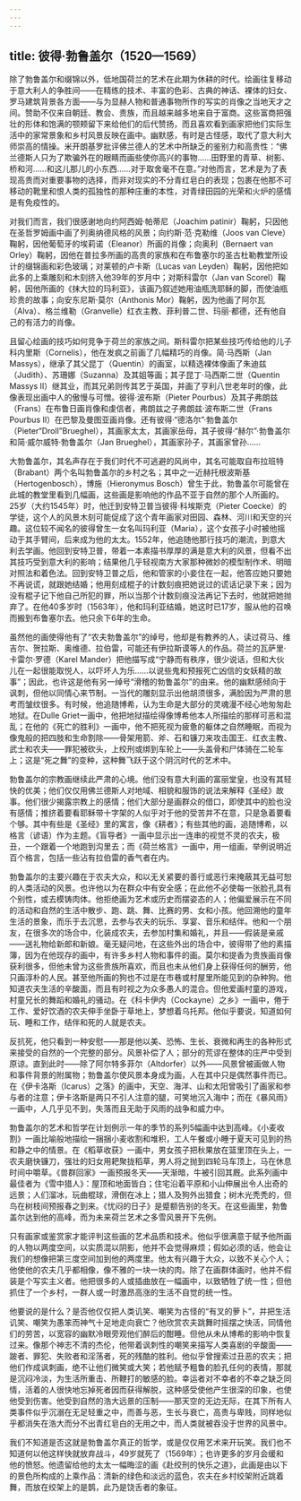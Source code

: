```yaml
---
---
---
```

title: 彼得·勃鲁盖尔（1520—1569）
---




除了勃鲁盖尔和缀锦以外，低地国荷兰的艺术在此期为休耕的时代。绘画往复移动于意大利人的争胜间——在精练的技术、丰富的色彩、古典的神话、裸体的妇女、罗马建筑背景各方面——与为显赫人物和普通事物所作的写实的肖像之当地天才之间。赞助不仅来自朝廷、教会、贵族，而且越来越多地来自于富商。这些富商把强壮的形体和饱满的颚颊留下来给他们的后代赞扬，而且喜欢看到画家把他们实际生活中的家常景象和乡村风景反映在画中。幽默感，有时是古怪感，取代了意大利大师崇高的情操。米开朗基罗批评佛兰德人的艺术中所缺乏的鉴别力和高贵性：“佛兰德斯人只为了欺骗外在的眼睛而画些使你高兴的事物……田野里的青草、树影、桥和河……和这儿那儿的小东西……对于取舍毫不在意。”对他而言，艺术是为了表现高贵而对重要事物的选择，而非对现实的不分青红皂白的表现；包裹在他那不可移动的靴里和恨人类的孤独性的那种庄重的本性，对青绿田园的光荣和火炉的感情是有免疫性的。

对我们而言，我们很感谢地向约阿西姆·帕蒂尼（Joachim patinir）鞠躬，只因他在圣哲罗姆画中画了列奥纳德风格的风景；向约斯·范·克勒维（Joos van Cleve）鞠躬，因他葡萄牙的埃莉诺（Eleanor）所画的肖像；向奥利（Bernaert van Orley）鞠躬，因他在普拉多所画的高贵的家族和在布鲁塞尔的圣古杜勒教堂所设计的缀锦画和彩色玻璃；对莱顿的卢卡斯（Lucas van Leyden）鞠躬，因他把如此多的上乘雕刻和木刻挤入他39年的岁月中；对斯科雷尔（Jan van Scorel）鞠躬，因他所画的《抹大拉的玛利亚》，该画乃叙述她用油瓶洗耶稣的脚，而使油瓶珍贵的故事；向安东尼斯·莫尔（Anthonis Mor）鞠躬，因为他画了阿尔瓦（Alva）、格兰维勒（Granvelle）红衣主教、菲利普二世、玛丽·都德，还有他自己的有活力的肖像。

且留心绘画的技巧如何竞争于荷兰的家族之间。斯科雷尔把某些技巧传给他的儿子科内里斯（Cornelis），他在发疯之前画了几幅精巧的肖像。简·马西斯（Jan Massys），继承了其父昆丁（Quentin）的画室，以精选裸体像画了朱迪兹（Judith）、苏珊娜（Suzanna）及其姐等画；其子昆丁·马西斯二世（Quentin Massys II）继其业，而其兄弟则传其艺于英国，并画了亨利八世老年时的像，此像表现出画中人的傲慢与可憎。彼得·波布斯（Pieter Pourbus）及其子弗朗兹（Frans）在布鲁日画肖像和虔信者，弗朗兹之子弗朗兹·波布斯二世（Frans Pourbus II）在巴黎及曼图亚画肖像。还有彼得·“德洛尔”·勃鲁盖尔（Pieter“Droll”Brueghel），其画家太太，其画家岳母，其子彼得·“赫尔”·勃鲁盖尔和简·威尔威特·勃鲁盖尔（Jan Brueghel），其画家孙子，其画家曾孙……

大勃鲁盖尔，其名声存在于我们时代不可逃避的风尚中，其名可能取自布拉班特（Brabant）两个名叫勃鲁盖尔的乡村之名；其中之一近赫托根波斯基（Hertogenbosch），博施（Hieronymus Bosch）曾生于此，勃鲁盖尔可能曾在此城的教堂里看到几幅画，这些画是影响他的作品不亚于自然的那个人所画的。25岁（大约1545年）时，他迁到安特卫普当彼得·科埃斯克（Pieter Coecke）的学徒，这个人的风景木刻可能促成了这个青年画家对田园、森林、河川和天空的兴趣。这位较不闻名的彼得曾生一女名叫玛利亚（Maria），这个女孩子小时被他摇动于其手臂间，后来成为他的太太。1552年，他追随他那行技巧的潮流，到意大利去学画。他回到安特卫普，带着一本素描书厚厚的满是意大利的风景，但看不出其技巧受到意大利的影响；结果他几乎轻视南方大家那种微妙的模型制作术、明暗对照法和着色法。回到安特卫普之后，他和管家的小妾住在一起，他答应她只要她不再说谎，就跟她结婚；他用刻成棍子的计数刻痕把她说过的谎话记录下来；因为没有棍子记下他自己所犯的罪，所以当那个计数刻痕没法再记下去时，他就把她抛弃了。在他40多岁时（1563年），他和玛利亚结婚，她这时已17岁，服从他的召唤而搬到布鲁塞尔去。他只余下6年的生命。

虽然他的画使得他有了“农夫勃鲁盖尔”的绰号，他却是有教养的人，读过荷马、维吉尔、贺拉斯、奥维德、拉伯雷，可能还有伊拉斯谟等人的作品。荷兰的瓦萨里·卡雷尔·罗德（Karel Mander）把他描写成“宁静而有秩序，很少说话，但和大伙儿在一起很能取悦人，以吓坏人为乐……以说些鬼和预报死亡凶信的女妖精的故事”；因此，也许这是他有另一绰号“滑稽的勃鲁盖尔”的由来。他的幽默感倾向于讽刺，但他以同情心来节制。一当代的雕刻显示出他胡须很多，满脸因为严肃的思考而皱纹很多。有时候，他追随博希，认为生命是大部分的灵魂漫不经心地匆匆赴地狱。在Dulle Griet一画中，他把地狱描绘得像博希他本人所描绘的那样可恶和混乱；在他的《死亡的胜利》一画中，他不把死视为疲惫的躯体之自然睡眠，而视为像鬼般的把四肢和生命割除——骨架用箭、斧、石和镰刀来攻击国王、红衣主教、武士和农夫——罪犯被砍头，上绞刑或绑到车轮上——头盖骨和尸体骑在二轮车上；这是“死之舞”的变种，这种舞飞跃于这个阴沉时代的艺术中。

勃鲁盖尔的宗教画继续此严肃的心境。他们没有意大利画的富丽堂皇，也没有其轻快的优美；他们仅仅用佛兰德斯人对地域、相貌和服饰的说法来解释《圣经》故事。他们很少揭露宗教上的感情；他们大部分是画群众的借口，即使其中的脸也没有感情；推挤着要看耶稣带十字架的人似乎对于他的受苦并不在意，只是急着要看个够。其中有些是《圣经》里的寓言，像《耕者》；有些其他的画，追随博希，以格言（谚语）作为主题。《盲导者》一画中显示出一连串的视觉不灵的农夫，极丑，一个跟着一个地跑到沟里去；而《荷兰格言》一画中，用一组画，举例说明近百个格言，包括一些沾有拉伯雷的香气者在内。

勃鲁盖尔的主要兴趣在于农夫大众，和以无关紧要的善行或恶行来掩蔽其无益可恕的人类活动的风景。也许他以为在群众中有安全感；在此他不必使每一张脸孔具有个别性，或去模铸肉体。他拒绝画为艺术或历史而摆姿态的人；他偏爱展示在不同的活动和自然的生活中散步、跑、跳、舞、比赛的男、女和小孩。他回溯他的童年生活的景象，而乐于去沉思，去参与农夫的玩乐、享宴、音乐和结伴。他和一个朋友，在很多次的场合中，化装成农夫，去参加村集和婚礼，并且——假装是亲戚——送礼物给新郎和新娘。毫无疑问地，在这些外出的场合中，彼得带了他的素描簿，因为在他现存的画中，有许多乡村人物和事件的画。莫尔和提香为贵族画肖像获利很多，但他未曾为这些贵族所喜欢，而且也未从他们身上获得任何的酬劳，他只画淳朴的人民。甚至他所画的狗也不过是在市巷或村屋里所能见到的杂种狗。他知道农夫生活的辛酸面，而且有时视之为众多愚人的混合。但他爱画村童的游戏，村童兄长的舞蹈和婚礼的骚动。在《科卡伊内（Cockayne）之乡》一画中，倦于工作、爱好饮酒的农夫伸手坐卧于草地上，梦想着乌托邦。他似乎要说，知道如何玩、睡和工作，结伴和死的人就是农夫。

反抗死，他只看到一种安慰——那是他以美、恐怖、生长、衰微和再生的各种形式来接受的自然的一个完整的部分。风景补偿了人；部分的荒谬在整体的庄严中受到原谅。直到此时——除了阿尔特多菲尔（Altdorfer）以外——风景曾被画做人物和事件背景的附属物；勃鲁盖尔使风景本身成为画，人在其中只是偶然事件而已。在《伊卡洛斯（Icarus）之落》的画中，天空、海洋、山和太阳曾吸引了画家和参与者的注意；伊卡洛斯是两只不引人注意的腿，可笑地沉入海中；而在《暴风雨》一画中，人几乎见不到，失落而且无助于风雨的战争和威力中。

勃鲁盖尔的艺术和哲学在计划例示一年的季节的系列5幅画中达到高峰。《小麦收割》一画比喻般地描绘一捆捆小麦收割和堆积，工人午餐或小睡于夏天可见到的热和静之中的情景。在《稻草收获》一画中，男女孩子把秋果放在篮里顶在头上，一农夫磨快镰刀，强壮的妇女用耙聚拢稻草，男人将之抛到四轮马车顶上，马在休息时间中嚼草。《兽群回家》一画预报冬天——天渐暗，牛被引回其厩。此系列画中最佳者为《雪中猎人》：屋顶和地面皆白；住宅沿着平原和小山伸展出令人出奇的远景；人们溜冰，玩曲棍球，滑倒在冰上；猎人及狗外出猎食；树木光秃秃的，但鸟在树枝间预报春之到来。《忧闷的日子》是蹙额告别的冬天。在这些画里，勃鲁盖尔达到他的高峰，而为未来荷兰艺术之多雪风景开下先例。

只有画家或鉴赏家才能评判这些画的艺术品质和技术。他似乎很满意于赋予他所画的人物以两度空间，以实质混以阴影，他并不会觉得麻烦；假如必须的话，他会让我们的想像把第三度空间加到他的两度里。他太有兴趣于大众，以致不关心个人；他使他的农夫几乎都相像，像不雅的一块一块的肉。除了在画群体画时，他并不假装是个写实主义者。他把很多的人或插曲放在一幅画中，以致牺牲了统一性；但他抓住了一个乡村，一群人或一时激昂高涨的生活不自觉的统一性。

他要说的是什么？是否他仅仅把人类讥笑、嘲笑为古怪的“有叉的萝卜”，并把生活讥笑、嘲笑为愚笨而神气十足地走向衰亡？他欣赏农夫跳舞时摇摆之快活，同情他们的劳苦，以宽容的幽默冷眼旁观他们醉后的酣睡。但他从未从博希的影响中恢复过来。像那个神志不清的杰伦，他带着讽刺性的嘲笑来描写人类喜剧的辛酸面——跛者、罪犯、失败者和淫荡者，死的残酷的胜利。他似乎曾搜索过丑恶的农夫；把他们作成讽刺画，绝不让他们微笑或大笑；若他赋予粗鲁的脸孔任何的表情，那就是沉闷冷淡，为生活所重击、所鞭打的敏感的脸。幸运者对不幸者的不幸之缺乏同情，活着的人很快地忘掉死者因而获得解脱，这种感受使他产生很深的印象，也使他受到伤害。他受到自然的浩大远景的压制——那天空的无边无际，在其下所有人类事件似乎沉溺在无足轻重之中，而善与恶，生长与衰亡，高贵与卑贱，同样地似乎都消失在浩大而分不出青红皂白的无用之中，而人类就被吞没于世界的风景中。

我们不知道是否这就是勃鲁盖尔真正的哲学，或是仅仅用艺术来开玩笑。我们也不知道何以他这样快就放弃战斗，49岁就死了（1569年）；也许更多的岁月会缓和他的愤怒。他遗留给他的太太一幅晦涩的画《赴绞刑的快乐之道》，此画是由以下的景色所构成的上乘作品：清新的绿色和淡远的蓝色，农夫在乡村绞架附近跳着舞，而放在绞架上的是鹊，此乃是饶舌者的象征。